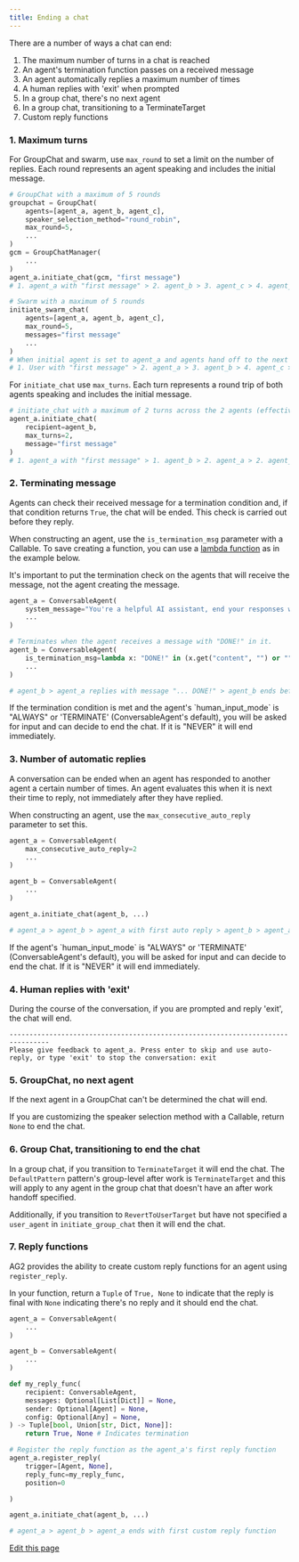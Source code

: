 ```yaml
---
title: Ending a chat
---
```


There are a number of ways a chat can end:

1. The maximum number of turns in a chat is reached
2. An agent's termination function passes on a received message
3. An agent automatically replies a maximum number of times
4. A human replies with 'exit' when prompted
5. In a group chat, there's no next agent
6. In a group chat, transitioning to a TerminateTarget
7. Custom reply functions

### 1. Maximum turns
For GroupChat and swarm, use `max_round` to set a limit on the number of replies. Each round represents an agent speaking and includes the initial message.

```python
# GroupChat with a maximum of 5 rounds
groupchat = GroupChat(
    agents=[agent_a, agent_b, agent_c],
    speaker_selection_method="round_robin",
    max_round=5,
    ...
)
gcm = GroupChatManager(
    ...
)
agent_a.initiate_chat(gcm, "first message")
# 1. agent_a with "first message" > 2. agent_b > 3. agent_c > 4. agent_a > 5. agent_b > end

# Swarm with a maximum of 5 rounds
initiate_swarm_chat(
    agents=[agent_a, agent_b, agent_c],
    max_round=5,
    messages="first message"
    ...
)
# When initial agent is set to agent_a and agents hand off to the next agent.
# 1. User with "first message" > 2. agent_a > 3. agent_b > 4. agent_c > 5. agent_a > end
```

For `initiate_chat` use `max_turns`. Each turn represents a round trip of both agents speaking and includes the initial message.

```python
# initiate_chat with a maximum of 2 turns across the 2 agents (effectively 4 steps)
agent_a.initiate_chat(
    recipient=agent_b,
    max_turns=2,
    message="first message"
)
# 1. agent_a with "first message" > 1. agent_b > 2. agent_a > 2. agent_b > end
```

### 2. Terminating message
Agents can check their received message for a termination condition and, if that condition returns `True`, the chat will be ended. This check is carried out before they reply.

When constructing an agent, use the `is_termination_msg` parameter with a Callable. To save creating a function, you can use a [lambda function](https://docs.python.org/2/tutorial/controlflow.html#lambda-expressions) as in the example below.

It's important to put the termination check on the agents that will receive the message, not the agent creating the message.

```python
agent_a = ConversableAgent(
    system_message="You're a helpful AI assistant, end your responses with 'DONE!'"
    ...
)

# Terminates when the agent receives a message with "DONE!" in it.
agent_b = ConversableAgent(
    is_termination_msg=lambda x: "DONE!" in (x.get("content", "") or "").upper()
    ...
)

# agent_b > agent_a replies with message "... DONE!" > agent_b ends before replying
```

<Note>
If the termination condition is met and the agent's `human_input_mode` is "ALWAYS" or 'TERMINATE' (ConversableAgent's default), you will be asked for input and can decide to end the chat. If it is "NEVER" it will end immediately.
</Note>

### 3. Number of automatic replies

A conversation can be ended when an agent has responded to another agent a certain number of times. An agent evaluates this when it is next their time to reply, not immediately after they have replied.

When constructing an agent, use the `max_consecutive_auto_reply` parameter to set this.

```python
agent_a = ConversableAgent(
    max_consecutive_auto_reply=2
    ...
)

agent_b = ConversableAgent(
    ...
)

agent_a.initiate_chat(agent_b, ...)

# agent_a > agent_b > agent_a with first auto reply > agent_b > agent_a with second auto reply > agent_b > agent_a ends before replying
```

<Note>
If the agent's `human_input_mode` is "ALWAYS" or 'TERMINATE' (ConversableAgent's default), you will be asked for input and can decide to end the chat. If it is "NEVER" it will end immediately.
</Note>

### 4. Human replies with 'exit'
During the course of the conversation, if you are prompted and reply 'exit', the chat will end.

```console
--------------------------------------------------------------------------------
Please give feedback to agent_a. Press enter to skip and use auto-reply, or type 'exit' to stop the conversation: exit
```

### 5. GroupChat, no next agent
If the next agent in a GroupChat can't be determined the chat will end.

If you are customizing the speaker selection method with a Callable, return `None` to end the chat.

### 6. Group Chat, transitioning to end the chat
In a group chat, if you transition to `TerminateTarget` it will end the chat. The `DefaultPattern` pattern's group-level after work is `TerminateTarget` and this will apply to any agent in the group chat that doesn't have an after work handoff specified.

Additionally, if you transition to `RevertToUserTarget` but have not specified a `user_agent` in `initiate_group_chat` then it will end the chat.

### 7. Reply functions
AG2 provides the ability to create custom reply functions for an agent using `register_reply`.

In your function, return a `Tuple` of `True, None` to indicate that the reply is final with `None` indicating there's no reply and it should end the chat.

```python
agent_a = ConversableAgent(
    ...
)

agent_b = ConversableAgent(
    ...
)

def my_reply_func(
    recipient: ConversableAgent,
    messages: Optional[List[Dict]] = None,
    sender: Optional[Agent] = None,
    config: Optional[Any] = None,
) -> Tuple[bool, Union[str, Dict, None]]:
    return True, None # Indicates termination

# Register the reply function as the agent_a's first reply function
agent_a.register_reply(
    trigger=[Agent, None],
    reply_func=my_reply_func,
    position=0

)

agent_a.initiate_chat(agent_b, ...)

# agent_a > agent_b > agent_a ends with first custom reply function
```

<div className="edit-url-container">
    <a className="edit-url" href="https://github.com/ag2ai/ag2/edit/main/website/docs/user-guide/advanced-concepts/orchestration/ending-a-chat.mdx" target='_blank'><Icon icon="pen" iconType="solid" size="13px"/> Edit this page</a>
</div>
